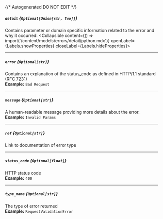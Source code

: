 {/* Autogenerated DO NOT EDIT  */}

##### `detail` *{`Optional[Union[str, Two]]`}*
Contains parameter or domain specific information related to the error and why it occurred.
<Collapsible content={() => import('/content/models/errors/detail/python.mdx')} openLabel={Labels.showProperties} closeLabel={Labels.hideProperties}>
</Collapsible>

---
##### `error` *{`Optional[str]`}*
Contains an explanation of the status_code as defined in HTTP/1.1 standard (RFC 7231)
<br/>
**Example:** `Bad Request`

---
##### `message` *{`Optional[str]`}*
A human\-readable message providing more details about the error.
<br/>
**Example:** `Invalid Params`

---
##### `ref` *{`Optional[str]`}*
Link to documentation of error type

---
##### `status_code` *{`Optional[float]`}*
HTTP status code
<br/>
**Example:** `400`

---
##### `type_name` *{`Optional[str]`}*
The type of error returned
<br/>
**Example:** `RequestValidationError`


